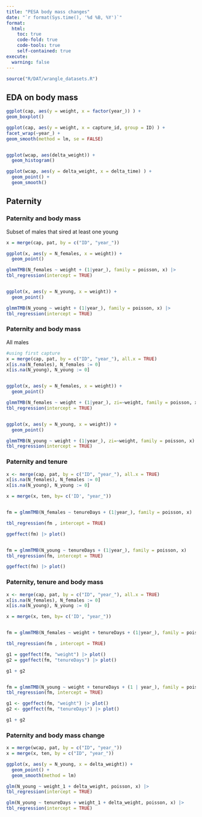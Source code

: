 ```yaml
---
title: "PESA body mass changes"
date: "`r format(Sys.time(), '%d %B, %Y')`"
format: 
  html:
    toc: true
    code-fold: true
    code-tools: true
    self-contained: true
execute:
  warning: false
---
```


```r
source("R/DAT/wrangle_datasets.R")
```


## EDA on body mass
```r

ggplot(cap, aes(y = weight, x = factor(year_)) ) + 
geom_boxplot()

ggplot(cap, aes(y = weight, x = capture_id, group = ID) ) + 
facet_wrap(~year_) + 
geom_smooth(method = lm, se = FALSE)


ggplot(wcap, aes(delta_weight)) +
  geom_histogram()

ggplot(wcap, aes(y = delta_weight, x = delta_time) ) +
  geom_point() + 
  geom_smooth()


```

## Paternity

### Paternity and body mass
Subset of males that sired at least one young

```r
x = merge(cap, pat, by = c("ID", "year_"))

ggplot(x, aes(y = N_females, x = weight)) +
  geom_point() 

glmmTMB(N_females ~ weight + (1|year_), family = poisson, x) |>
tbl_regression(intercept = TRUE)


ggplot(x, aes(y = N_young, x = weight)) +
  geom_point() 

glmmTMB(N_young ~ weight + (1|year_), family = poisson, x) |>
tbl_regression(intercept = TRUE)

```

### Paternity and body mass
All males


```r
#using first capture
x = merge(cap, pat, by = c("ID", "year_"), all.x = TRUE)
x[is.na(N_females), N_females := 0]
x[is.na(N_young), N_young := 0]


ggplot(x, aes(y = N_females, x = weight)) +
  geom_point() 

glmmTMB(N_females ~ weight + (1|year_), zi=~weight, family = poisson, x) |>
tbl_regression(intercept = TRUE)


ggplot(x, aes(y = N_young, x = weight)) +
  geom_point() 

glmmTMB(N_young ~ weight + (1|year_), zi=~weight, family = poisson, x) |>
tbl_regression(intercept = TRUE)

```




### Paternity and tenure


```r
x <- merge(cap, pat, by = c("ID", "year_"), all.x = TRUE)
x[is.na(N_females), N_females := 0]
x[is.na(N_young), N_young := 0]

x = merge(x, ten, by= c('ID', "year_"))


fm = glmmTMB(N_females ~ tenureDays + (1|year_), family = poisson, x)

tbl_regression(fm , intercept = TRUE)

ggeffect(fm) |> plot()


fm = glmmTMB(N_young ~ tenureDays + (1|year_), family = poisson, x)
tbl_regression(fm, intercept = TRUE)

ggeffect(fm) |> plot()


```


### Paternity, tenure and body mass


```r
x <- merge(cap, pat, by = c("ID", "year_"), all.x = TRUE)
x[is.na(N_females), N_females := 0]
x[is.na(N_young), N_young := 0]

x = merge(x, ten, by= c('ID', "year_"))


fm = glmmTMB(N_females ~ weight + tenureDays + (1|year_), family = poisson, x)

tbl_regression(fm , intercept = TRUE)

g1 = ggeffect(fm, "weight") |> plot()
g2 = ggeffect(fm, "tenureDays") |> plot()

g1 + g2


fm = glmmTMB(N_young ~ weight + tenureDays + (1 | year_), family = poisson, x)
tbl_regression(fm, intercept = TRUE)

g1 <- ggeffect(fm, "weight") |> plot()
g2 <- ggeffect(fm, "tenureDays") |> plot()

g1 + g2


```

### Paternity and body mass change

```r
x = merge(wcap, pat, by = c("ID", "year_"))
x = merge(x, ten, by = c("ID", "year_"))

ggplot(x, aes(y = N_young, x = delta_weight)) +
  geom_point() +
  geom_smooth(method = lm)

glm(N_young ~ weight_1 + delta_weight, poisson, x) |>
tbl_regression(intercept = TRUE)

glm(N_young ~ tenureDays + weight_1 + delta_weight, poisson, x) |>
tbl_regression(intercept = TRUE)






```
